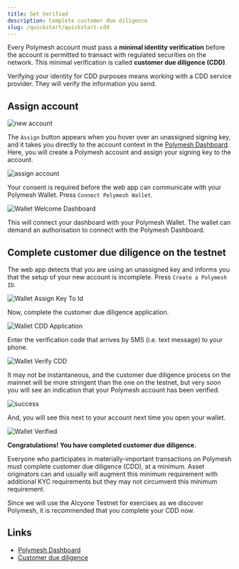 ```yaml
---
title: Get Verified
description: Complete customer due diligence
slug: /quickstart/quickstart-cdd
---
```



Every Polymesh account must pass a **minimal identity verification** before the account is permitted to transact with regulated securities on the network. This minimal verification is called **customer due diligence (CDD)**.

Verifying your identity for CDD purposes means working with a CDD service provider. They will verify the information you send.

## Assign account

![new account](images/new_account.png)

The `Assign` button appears when you hover over an unassigned signing key, and it takes you directly to the account context in the [Polymesh Dashboard](https://dashboard.polymesh.live/). Here, you will create a Polymesh account and assign your signing key to the account.

![assign account](images/assign.png)

Your consent is required before the web app can communicate with your Polymesh Wallet. Press `Connect Polymesh Wallet`.

![Wallet Welcome Dashboard](images/welcome_to_dashboard.png)

This will connect your dashboard with your Polymesh Wallet. The wallet can demand an authorisation to connect with the Polymesh Dashboard.

## Complete customer due diligence on the testnet

The web app detects that you are using an unassigned key and informs you that the setup of your new account is incomplete. Press `Create a Polymesh ID`.

![Wallet Assign Key To Id](images/assign_key_to_id.png)

Now, complete the customer due diligence application.

![Wallet CDD Application](images/cdd_application.png)

Enter the verification code that arrives by SMS (i.e. text message) to your phone.

![Wallet Verify CDD](images/verify_cdd.png)

It may not be instantaneous, and the customer due diligence process on the mainnet will be more stringent than the one on the testnet, but very soon you will see an indication that your Polymesh account has been verified.

![success](images/verification-success.png)

And, you will see this next to your account next time you open your wallet.

![Wallet Verified](images/verified.png)

**Congratulations! You have completed customer due diligence.**

<HighlightBox type="tip">

Everyone who participates in materially-important transactions on Polymesh must complete customer due diligence (CDD), at a minimum. Asset originators can and usually will augment this minimum requirement with additional KYC requirements but they may not circumvent this minimum requirement.

Since we will use the Alcyone Testnet for exercises as we discover Polymesh, it is recommended that you complete your CDD now.

</HighlightBox>

## Links

- [Polymesh Dashboard](https://dashboard.polymesh.live/)
- [Customer due diligence](/kyc/kyc-introduction)
